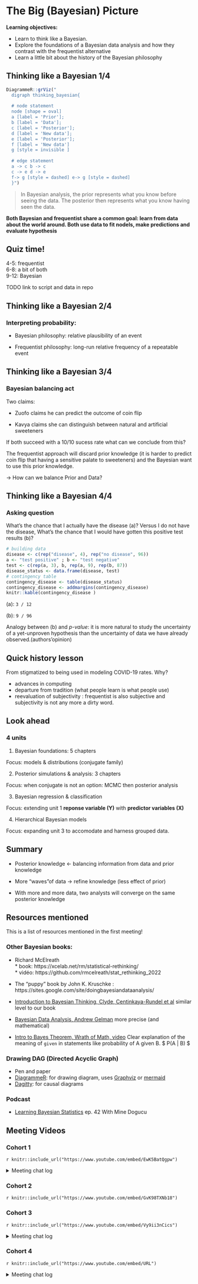 # The Big (Bayesian) Picture

**Learning objectives:**

- Learn to think like a Bayesian.
- Explore the foundations of a Bayesian data analysis and how they contrast with the frequentist alternative
- Learn a little bit about the history of the Bayesian philosophy

## Thinking like a Bayesian 1/4

```r
DiagrammeR::grViz("
  digraph thinking_bayesian{
  
  # node statement
  node [shape = oval]
  a [label = 'Prior'];
  b [label = 'Data'];
  c [label = 'Posterior'];
  d [label = 'New data'];
  e [label = 'Posterior'];
  f [label = 'New data']
  g [style = invisible ]
  
  # edge statement
  a -> c b -> c
  c -> e d -> e
  f-> g [style = dashed] e-> g [style = dashed]
  }")
```

> In Bayesian analysis, the prior represents what you know before seeing the data. The posterior then represents what you know having seen the data.

**Both Bayesian and frequentist share a common goal: learn from data about the world around. Both use data to fit nodels, make predictions and evaluate hypothesis** 



## Quiz time! 

4-5: frequentist  
6-8: a bit of both  
9-12: Bayesian  

TODO link to script and data in repo

## Thinking like a Bayesian 2/4

###  Interpreting probability: 

- Bayesian philosophy: relative plausibility of an event

- Frequentist philosophy: long-run relative frequency of a repeatable  event

## Thinking like a Bayesian 3/4

### Bayesian balancing act

Two claims: 

- Zuofo claims he can predict the outcome of coin flip

- Kavya claims she can distinguish between natural and artificial sweeteners 

If both succeed with a 10/10 sucess rate what can we conclude from this?

The frequentist approach will discard prior knowledge (it is harder to predict coin flip that having a sensitive palate to sweeteners) and the Bayesian want to use this prior knowledge. 

-> How can we balance Prior and Data?

## Thinking like  a Bayesian 4/4

### Asking question

What's the chance that I actually have the disease (a)?  Versus I do not have the disease, What's the chance that I would have gotten this positive test results (b)? 

```r
# building data
disease <- c(rep("disease", 4), rep("no disease", 96))
a <- "test positive" ; b <- "test negative"
test <- c(rep(a, 3), b, rep(a, 9), rep(b, 87))
disease_status <- data.frame(disease, test)
# contingency table
contingency_disease <- table(disease_status)
contingency_disease <- addmargins(contingency_disease)
knitr::kable(contingency_disease )
```

(a): `3 / 12`

(b): `9 / 96`

Analogy between (b) and *p-value*: it is more natural to study the uncertainty of a yet-unproven hypothesis than the uncertainty of data we have already observed.(authors'opinion) 

## Quick history lesson 

From stigmatized to being used in modeling COVID-19 rates. Why?

- advances in computing 
- departure from tradition (what people learn is what people use)
- reevaluation of subjectivity : frequentist is also subjective and subjectivity is not any more a dirty word.


## Look ahead 

### 4 units

1. Bayesian foundations: 5 chapters

Focus: models & distributions (conjugate family) 

2. Posterior simulations & analysis: 3 chapters

Focus: when conjugate is not an option: MCMC then posterior analysis

3. Bayesian regression & classification 

Focus: extending unit 1 **reponse variable (Y)** with **predictor variables (X)**

4. Hierarchical Bayesian models

Focus: expanding unit 3 to accomodate and harness grouped data.

## Summary 

- Posterior knowledge <- balancing information from data and prior knowledge 

- More "waves"of data -> refine knowledge (less effect of prior)

- With more and more data, two analysts will converge on the same posterior knowledge

## Resources mentioned

This is a list of resources mentioned in the first meeting!

### Other Bayesian books: 

- Richard McElreath   
      * book: https://xcelab.net/rm/statistical-rethinking/  
      * vidéo: https://github.com/rmcelreath/stat_rethinking_2022

- The "puppy" book by John K. Kruschke : https://sites.google.com/site/doingbayesiandataanalysis/

- [Introduction to Bayesian Thinking, Clyde, Centinkaya-Rundel et al](https://statswithr.github.io/book/index.html) similar level to our book

- [Bayesian Data Analysis, Andrew Gelman](http://www.stat.columbia.edu/~gelman/book/BDA3.pdf) more precise (and mathematical)

-	[Intro to Bayes Theorem, Wrath of Math, video](https://www.youtube.com/watch?v=3sJn5-Cjm2s)
	Clear explanation of the meaning of `given` in statements like probability
	of A given B. $ P(A | B) $


### Drawing DAG (Directed Acyclic Graph)

- Pen and paper  
- [DiagrammeR](https://rich-iannone.github.io/DiagrammeR/docs.html): for drawing diagram, uses [Graphviz](https://www.graphviz.org/documentation/) or [mermaid](https://mermaid-js.github.io/mermaid/#/)  
- [Dagitty](http://dagitty.net/): for causal diagrams

### Podcast 

- [Learning Bayesian Statistics](https://podcasts.apple.com/us/podcast/how-to-teach-and-learn-bayesian-stats-with-mine-dogucu/id1483485062?i=1000526699407) ep. 42 With Mine Dogucu




## Meeting Videos

### Cohort 1

`r knitr::include_url("https://www.youtube.com/embed/EwK5BatQgpw")`

<details>
<summary> Meeting chat log </summary>

```
00:06:01	Olivier:	hello !
00:06:47	Olivier:	various links : https://r4ds.github.io/bookclub-bayes_rules/
00:06:55	Olivier:	https://docs.google.com/spreadsheets/d/18IDSOU2bfkD55kOB18qCB7Idbpiyp4_9qeWjkvE-Syc/edit#gid=0
00:09:44	Olivier:	Letś wait that everyone configure zoom :P
00:10:18	Gabby Palomo:	I didn't see if anyone else signed up for this cohort. I imagine more people did, right?
00:10:46	Olivier:	I do not know the number of participant
00:10:52	Olivier:	I will have to ask 
00:11:08	Will:	Well hopefully. I'm assuming for fellow Brits there are lots people celebrating the jubilee.
00:11:59	Gabby Palomo:	ah that's true!!
00:12:10	erik.aalto@tocaboca.com:	I’m not hearing anything, but I could hear recording in progress when I joined..
00:12:24	Olivier:	do you hear me ? 
00:12:27	Gabby Palomo:	There are 85 people in the slack channel so will see.
00:12:42	erik.aalto@tocaboca.com:	Nope, cant hear anything:/
00:13:15	Will:	Yes I think I can hear Erik
00:13:45	erik.aalto@tocaboca.com:	Darn, can’t hear anything…this is weird
00:13:57	Olivier:	we hear you at least
00:14:03	erik.aalto@tocaboca.com:	I hear the zoom notifs…like ”recording in progress”
00:15:52	Olivier:	it is fine 
00:16:13	Olivier:	is it better
00:17:24	Olivier:	is it good now ?
00:17:41	Olivier:	i restaart it
00:19:02	Olivier:	working or not ? 
00:19:20	Ronald Legere:	Not yet… there is a audio test thing in the audio settings menu
00:19:48	Olivier:	good name 
00:56:58	Ronald Legere:	Can you link those podcasts to slack? Or here ;)
01:06:31	Olivier Leroy:	DiagrammeR
```
</details>


### Cohort 2

`r knitr::include_url("https://www.youtube.com/embed/GvK98TXNb18")`


### Cohort 3

`r knitr::include_url("https://www.youtube.com/embed/Vy9ii3nCics")`

<details>
<summary> Meeting chat log </summary>

```
00:18:42	Mary EMERAGHI:	Hello Everyone... So, I will drop a brief on myself here since I am in a different timezone. I am a beginner with little or no knowledge of this subject save that I have knowledge of Basic Statistics and would want to advance deeper to use it for my plant breeding work on Rice and Cereals
00:19:05	Mary EMERAGHI:	My Name though is Mary Emeraghi from Nigeria
00:19:16	Mary EMERAGHI:	Currently in Cote d'Ivoire
00:20:59	Mary EMERAGHI:	Could I get the full details of these books especially on Theoretical knowledge to help me
00:21:01	Mary EMERAGHI:	?
00:21:47	Mary EMERAGHI:	thanks Gabby
00:21:54	Mary EMERAGHI:	By who please?
00:21:55	Gabby Palomo:	Bayesian Models: A statistical primer for ecologists; Hobbs and Hooten
00:22:21	Gabby Palomo:	Doing Bayesian Data Analysis: A tutorial with R, JAGS, and Stan. John Kruschke.
00:22:56	Mary EMERAGHI:	much appreciated
00:47:48	Mary EMERAGHI:	no
00:47:55	Mary EMERAGHI:	sorry
01:05:06	Oluwafemi Oyedele:	Thank you !!!
```
</details>


### Cohort 4

`r knitr::include_url("https://www.youtube.com/embed/URL")`

<details>
<summary> Meeting chat log </summary>

```
LOG
```
</details>
